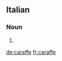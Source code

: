 ==Italian==

===Noun===
{{head|it|plural}} {{g|f}}

# {{plural of|caraffa|lang=it}}

[[de:caraffe]]
[[fr:caraffe]]